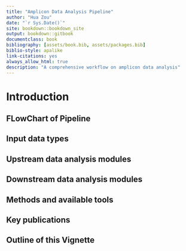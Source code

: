 ```yaml
--- 
title: "Amplicon Data Analysis Pipeline"
author: "Hua Zou"
date: "`r Sys.Date()`"
site: bookdown::bookdown_site
output: bookdown::gitbook
documentclass: book
bibliography: [assets/book.bib, assets/packages.bib]
biblio-style: apalike
link-citations: yes
always_allow_html: true
description: "A comprehensive workflow on amplicon data analysis"
---
```


# Introduction

## FLowChart of Pipeline

## Input data types

## Upstream data analysis modules

## Downstream data analysis modules

## Methods and available tools

## Key publications

## Outline of this Vignette

